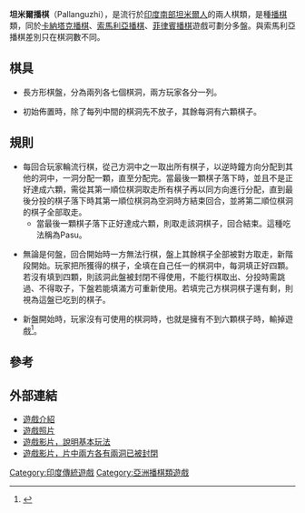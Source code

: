 {{Primarysources|time=2015-12-14T03:03:32+00:00}}
'''坦米爾播棋'''（Pallanguzhi），是流行於[[印度南部|印度南部]][[坦米爾人|坦米爾人]]的兩人棋類，是種[[播棋|播棋]]類，同於[[卡納塔克播棋|卡納塔克播棋]]、[[索馬利亞播棋|索馬利亞播棋]]、[[菲律賓播棋|菲律賓播棋]]遊戲可劃分多盤。與索馬利亞播棋差別只在棋洞數不同。

== 棋具 ==

*長方形棋盤，分為兩列各七個棋洞，兩方玩家各分一列。

*初始佈置時，除了每列中間的棋洞先不放子，其餘每洞有六顆棋子。

==規則==

*每回合玩家輪流行棋，從己方洞中之一取出所有棋子，以逆時鐘方向分配到其他的洞中，一洞分配一顆，直至分配完。當最後一顆棋子落下時，並且不是正好達成六顆，需從其第一順位棋洞取走所有棋子再以同方向進行分配，直到最後分投的棋子落下時其第一順位棋洞為空洞時方結束回合，並將第二順位棋洞的棋子全部取走。
**當最後一顆棋子落下正好達成六顆，則取走該洞棋子，回合結束。這種吃法稱為Pasu。

*無論是何盤，回合開始時一方無法行棋，盤上其餘棋子全部被對方取走，新階段開始。玩家把所獲得的棋子，全填在自己任一的棋洞中，每洞填正好四顆。若沒有填到四顆，則該洞此盤被封閉不得使用，不能行棋取出、分投時需跳過、不得取子，下盤若能填滿方可重新使用。若填完己方棋洞棋子還有剩，則視為這盤已吃到的棋子。

*新盤開始時，玩家沒有可使用的棋洞時，也就是擁有不到六顆棋子時，輸掉遊戲<ref>{{Cite web |url=http://www.traditionalgames.in/home/property-games/pallanguzhi-pallankuli |title=Pallanguzhi Rules |accessdate=2010-10-18 |archive-date=2010-12-06 |archive-url=https://web.archive.org/web/20101206113701/http://www.traditionalgames.in/home/property-games/pallanguzhi-pallankuli |dead-url=no }}</ref>。

==參考==
<div class="references-small">
<references/>
</div>

==外部連結==

*[http://www.traditionalgames.in/home/property-games/pallanguzhi-pallankuli 遊戲介紹]{{Wayback|url=http://www.traditionalgames.in/home/property-games/pallanguzhi-pallankuli |date=20101206113701 }}
*[http://photo.outlookindia.com/images/gallery/20100818/board_game_20100830.jpg 遊戲照片]{{Wayback|url=http://photo.outlookindia.com/images/gallery/20100818/board_game_20100830.jpg |date=20101015221341 }}
*[http://www.youtube.com/watch?v=F9p6m6Yq1OA 遊戲影片，說明基本玩法]{{Wayback|url=http://www.youtube.com/watch?v=F9p6m6Yq1OA |date=20121004215617 }}
*[http://www.youtube.com/watch?v=uQgH0O53nOU 遊戲影片，片中兩方各有兩洞已被封閉]{{Wayback|url=http://www.youtube.com/watch?v=uQgH0O53nOU |date=20160414132343 }}


[[Category:印度傳統遊戲|Category:印度傳統遊戲]]
[[Category:亞洲播棋類遊戲|Category:亞洲播棋類遊戲]]